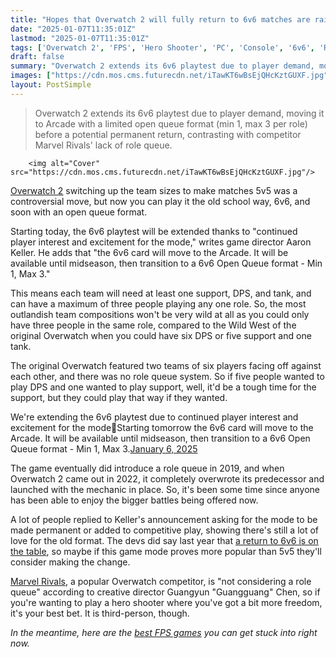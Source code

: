 ```yaml
---
title: "Hopes that Overwatch 2 will fully return to 6v6 matches are raised as the playtest is extended thanks to 'continued player interest'"
date: "2025-01-07T11:35:01Z"
lastmod: "2025-01-07T11:35:01Z"
tags: ['Overwatch 2', 'FPS', 'Hero Shooter', 'PC', 'Console', '6v6', 'Role Queue', 'Playtest']
draft: false
summary: "Overwatch 2 extends its 6v6 playtest due to player demand, moving it to Arcade with a limited open queue format (min 1, max 3 per role) before a potential permanent return, contrasting with competitor Marvel Rivals' lack of role queue."
images: ["https://cdn.mos.cms.futurecdn.net/iTawKT6wBsEjQHcKztGUXF.jpg"]
layout: PostSimple
---
```

> Overwatch 2 extends its 6v6 playtest due to player demand, moving it to Arcade with a limited open queue format (min 1, max 3 per role) before a potential permanent return, contrasting with competitor Marvel Rivals' lack of role queue.


        <img alt="Cover" src="https://cdn.mos.cms.futurecdn.net/iTawKT6wBsEjQHcKztGUXF.jpg"/>
        
[<u>Overwatch 2</u>](https://www.gamesradar.com/overwatch-2-tier-list/) switching up the team sizes to make matches 5v5 was a controversial move, but now you can play it the old school way, 6v6, and soon with an open queue format.

Starting today, the 6v6 playtest will be extended thanks to "continued player interest and excitement for the mode," writes game director Aaron Keller. He adds that "the 6v6 card will move to the Arcade. It will be available until midseason, then transition to a 6v6 Open Queue format - Min 1, Max 3."

This means each team will need at least one support, DPS, and tank, and can have a maximum of three people playing any one role. So, the most outlandish team compositions won't be very wild at all as you could only have three people in the same role, compared to the Wild West of the original Overwatch when you could have six DPS or five support and one tank.

The original Overwatch featured two teams of six players facing off against each other, and there was no role queue system. So if five people wanted to play DPS and one wanted to play support, well, it'd be a tough time for the support, but they could play that way if they wanted.

We're extending the 6v6 playtest due to continued player interest and excitement for the mode🥳Starting tomorrow the 6v6 card will move to the Arcade. It will be available until midseason, then transition to a 6v6 Open Queue format - Min 1, Max 3.[January 6, 2025](https://twitter.com/aaronkellerOW/status/1876408667471560782)

The game eventually did introduce a role queue in 2019, and when Overwatch 2 came out in 2022, it completely overwrote its predecessor and launched with the mechanic in place. So, it's been some time since anyone has been able to enjoy the bigger battles being offered now.

A lot of people replied to Keller's announcement asking for the mode to be made permanent or added to competitive play, showing there's still a lot of love for the old format. The devs did say last year that [a return to 6v6 is on the table](https://www.gamesradar.com/games/fps/overwatch-2-devs-say-a-world-where-both-5v5-and-6v6-exist-permanently-is-on-the-table-as-they-experiment-with-a-return-to-12-player-modes/), so maybe if this game mode proves more popular than 5v5 they'll consider making the change.

[Marvel Rivals](https://www.gamesradar.com/games/third-person-shooter/marvel-rivals-characters-tier-list/), a popular Overwatch competitor, is "not considering a role queue" according to creative director Guangyun "Guangguang" Chen, so if you're wanting to play a hero shooter where you've got a bit more freedom, it's your best bet. It is third-person, though.

*In the meantime, here are the *[<em>best FPS games</em>](https://www.gamesradar.com/best-fps-games/)* you can get stuck into right now.*
        